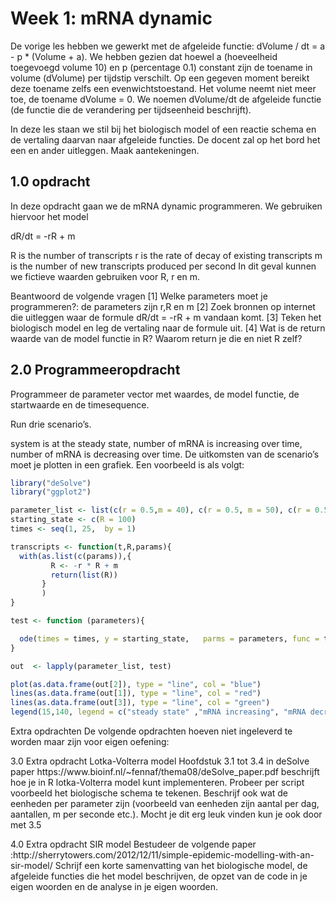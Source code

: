 # Week 1: mRNA dynamic

De vorige les hebben we gewerkt met de afgeleide functie: dVolume / dt = a - p * (Volume + a). We hebben gezien dat hoewel a (hoeveelheid toegevoegd volume 10) en p (percentage 0.1) constant zijn de toename in volume (dVolume) per tijdstip verschilt. Op een gegeven moment bereikt deze toename zelfs een evenwichtstoestand. Het volume neemt niet meer toe, de toename dVolume = 0. We noemen dVolume/dt de afgeleide functie (de functie die de verandering per tijdseenheid beschrijft).

In deze les staan we stil bij het biologisch model of een reactie schema en de vertaling daarvan naar afgeleide functies. De docent zal op het bord het een en ander uitleggen. Maak aantekeningen.



## 1.0 opdracht
In deze opdracht gaan we de mRNA dynamic programmeren. We gebruiken hiervoor het model

dR/dt = -rR + m

R is the number of transcripts
r is the rate of decay of existing transcripts
m is the number of new transcripts produced per second
In dit geval kunnen we fictieve waarden gebruiken voor R, r en m.

Beantwoord de volgende vragen
[1] Welke parameters moet je programmeren?: de parameters zijn r,R en m
[2] Zoek bronnen op internet die uitleggen waar de formule dR/dt = -rR + m vandaan komt.
[3] Teken het biologisch model en leg de vertaling naar de formule uit.
[4] Wat is de return waarde van de model functie in R? Waarom return je die en niet R zelf?



## 2.0 Programmeeropdracht
Programmeer de parameter vector met waardes, de model functie, de startwaarde en de timesequence.

Run drie scenario’s.

system is at the steady state,
number of mRNA is increasing over time,
number of mRNA is decreasing over time.
De uitkomsten van de scenario’s moet je plotten in een grafiek. Een voorbeeld is als volgt:

```r
library("deSolve")
library("ggplot2")

parameter_list <- list(c(r = 0.5,m = 40), c(r = 0.5, m = 50), c(r = 0.5 ,m = 60))
starting_state <- c(R = 100)
times <- seq(1, 25,  by = 1)

transcripts <- function(t,R,params){
  with(as.list(c(params)),{
         R <- -r * R + m
         return(list(R))
       }
       )
}

test <- function (parameters){

  ode(times = times, y = starting_state,   parms = parameters, func = transcripts, method = "euler")
}

out  <- lapply(parameter_list, test)

plot(as.data.frame(out[2]), type = "line", col = "blue")
lines(as.data.frame(out[1]), type = "line", col = "red")
lines(as.data.frame(out[3]), type = "line", col = "green")
legend(15,140, legend = c("steady state" ,"mRNA increasing", "mRNA decreasing" ), border = c("blue", "green",  "red"), fill = TRUE)
```




Extra opdrachten
De volgende opdrachten hoeven niet ingeleverd te worden maar zijn voor eigen oefening:

3.0 Extra opdracht Lotka-Volterra model
Hoofdstuk 3.1 tot 3.4 in deSolve paper https://www.bioinf.nl/~fennaf/thema08/deSolve_paper.pdf beschrijft hoe je in R lotka-Volterra model kunt implementeren. Probeer per script voorbeeld het biologische schema te tekenen. Beschrijf ook wat de eenheden per parameter zijn (voorbeeld van eenheden zijn aantal per dag, aantallen, m per seconde etc.). Mocht je dit erg leuk vinden kun je ook door met 3.5

4.0 Extra opdracht SIR model
Bestudeer de volgende paper :http://sherrytowers.com/2012/12/11/simple-epidemic-modelling-with-an-sir-model/ Schrijf een korte samenvatting van het biologische model, de afgeleide functies die het model beschrijven, de opzet van de code in je eigen woorden en de analyse in je eigen woorden.
